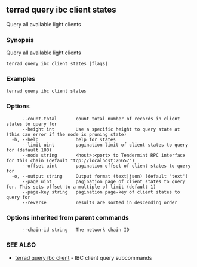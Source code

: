 ## terrad query ibc client states

Query all available light clients

### Synopsis

Query all available light clients

```
terrad query ibc client states [flags]
```

### Examples

```
terrad query ibc client states
```

### Options

```
      --count-total       count total number of records in client states to query for
      --height int        Use a specific height to query state at (this can error if the node is pruning state)
  -h, --help              help for states
      --limit uint        pagination limit of client states to query for (default 100)
      --node string       <host>:<port> to Tendermint RPC interface for this chain (default "tcp://localhost:26657")
      --offset uint       pagination offset of client states to query for
  -o, --output string     Output format (text|json) (default "text")
      --page uint         pagination page of client states to query for. This sets offset to a multiple of limit (default 1)
      --page-key string   pagination page-key of client states to query for
      --reverse           results are sorted in descending order
```

### Options inherited from parent commands

```
      --chain-id string   The network chain ID
```

### SEE ALSO

* [terrad query ibc client](terrad_query_ibc_client.md)	 - IBC client query subcommands


